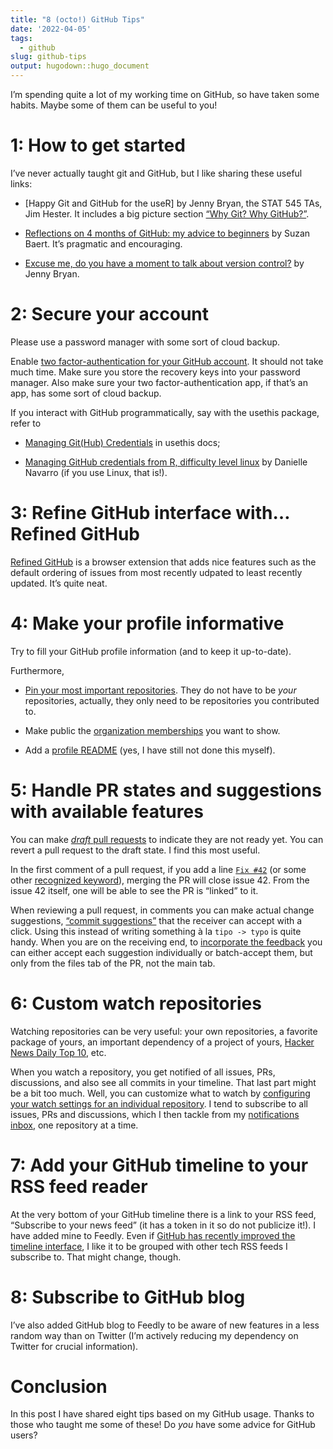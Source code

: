 ```yaml
---
title: "8 (octo!) GitHub Tips"
date: '2022-04-05'
tags:
  - github
slug: github-tips
output: hugodown::hugo_document
---
```


I'm spending quite a lot of my working time on GitHub, so have taken some habits.
Maybe some of them can be useful to you!

# 1: How to get started

I've never actually taught git and GitHub, but I like sharing these useful links:

* [Happy Git and GitHub for the useR] by Jenny Bryan, the STAT 545 TAs, Jim Hester. It includes a big picture section ["Why Git? Why GitHub?"](https://happygitwithr.com/big-picture.html).

* [Reflections on 4 months of GitHub: my advice to beginners](https://suzan.rbind.io/2018/03/reflections-4-months-of-github/) by Suzan Baert. It's pragmatic and encouraging.

* [Excuse me, do you have a moment to talk about version control?](https://peerj.com/preprints/3159/) by Jenny Bryan.

# 2: Secure your account

Please use a password manager with some sort of cloud backup.

Enable [two factor-authentication for your GitHub account](https://docs.github.com/en/authentication/securing-your-account-with-two-factor-authentication-2fa/configuring-two-factor-authentication). 
It should not take much time.
Make sure you store the recovery keys into your password manager.
Also make sure your two factor-authentication app, if that's an app, has some sort of cloud backup.

If you interact with GitHub programmatically, say with the usethis package, refer to

* [Managing Git(Hub) Credentials](https://usethis.r-lib.org/articles/git-credentials.html) in usethis docs;

* [Managing GitHub credentials from R, difficulty level linux](https://blog.djnavarro.net/posts/2021-08-08_git-credential-helpers/) by Danielle Navarro (if you use Linux, that is!).

# 3: Refine GitHub interface with... Refined GitHub

[Refined GitHub](https://github.com/refined-github/refined-github) is a browser extension that adds nice features such as the default ordering of issues from most recently udpated to least recently updated.
It's quite neat.

# 4: Make your profile informative

Try to fill your GitHub profile information (and to keep it up-to-date).

Furthermore,

* [Pin your most important repositories](https://docs.github.com/en/account-and-profile/setting-up-and-managing-your-github-profile/customizing-your-profile/pinning-items-to-your-profile). They do not have to be _your_ repositories, actually, they only need to be repositories you contributed to.

* Make public the [organization memberships](https://docs.github.com/en/account-and-profile/setting-up-and-managing-your-github-user-account/managing-your-membership-in-organizations/publicizing-or-hiding-organization-membership) you want to show.

* Add a [profile README](https://docs.github.com/en/account-and-profile/setting-up-and-managing-your-github-profile/customizing-your-profile/managing-your-profile-readme) (yes, I have still not done this myself).

# 5: Handle PR states and suggestions with available features

You can make [_draft_ pull requests](https://docs.github.com/en/pull-requests/collaborating-with-pull-requests/proposing-changes-to-your-work-with-pull-requests/about-pull-requests#draft-pull-requests=) to indicate they are not ready yet.
You can revert a pull request to the draft state.
I find this most useful.

In the first comment of a pull request, if you add a line [`Fix #42`](https://docs.github.com/en/issues/tracking-your-work-with-issues/linking-a-pull-request-to-an-issue#linking-a-pull-request-to-an-issue-using-a-keyword=) (or some other [recognized keyword](https://docs.github.com/en/issues/tracking-your-work-with-issues/linking-a-pull-request-to-an-issue#linking-a-pull-request-to-an-issue-using-a-keyword=)), merging the PR will close issue 42.
From the issue 42 itself, one will be able to see the PR is "linked" to it.

When reviewing a pull request, in comments you can make actual change suggestions, ["commit suggestions"](https://docs.github.com/en/pull-requests/collaborating-with-pull-requests/reviewing-changes-in-pull-requests/incorporating-feedback-in-your-pull-request) that the receiver can accept with a click.
Using this instead of writing something à la `tipo -> typo` is quite handy.
When you are on the receiving end, to [incorporate the feedback](https://docs.github.com/en/pull-requests/collaborating-with-pull-requests/reviewing-changes-in-pull-requests/incorporating-feedback-in-your-pull-request) you can either accept each suggestion individually or batch-accept them, but only from the files tab of the PR, not the main tab.

# 6: Custom watch repositories

Watching repositories can be very useful: your own repositories, a favorite package of yours, an important dependency of a project of yours, [Hacker News Daily Top 10](https://github.com/headllines/hackernews-daily/), etc.

When you watch a repository, you get notified of all issues, PRs, discussions, and also see all commits in your timeline.
That last part might be a bit too much.
Well, you can customize what to watch by [configuring your watch settings for an individual repository](https://docs.github.com/en/account-and-profile/managing-subscriptions-and-notifications-on-github/setting-up-notifications/configuring-notifications#configuring-your-watch-settings-for-an-individual-repository=).
I tend to subscribe to all issues, PRs and discussions, which I then tackle from my [notifications inbox](https://docs.github.com/en/account-and-profile/managing-subscriptions-and-notifications-on-github/viewing-and-triaging-notifications/managing-notifications-from-your-inbox#about-your-inbox=), one repository at a time.

# 7: Add your GitHub timeline to your RSS feed reader

At the very bottom of your GitHub timeline there is a link to your RSS feed, "Subscribe to your news feed" (it has a token in it so do not publicize it!).
I have added mine to Feedly.
Even if [GitHub has recently improved the timeline interface](https://github.blog/2022-03-22-improving-your-github-feed/), I like it to be grouped with other tech RSS feeds I subscribe to.
That might change, though.

# 8: Subscribe to GitHub blog

I've also added GitHub blog to Feedly to be aware of new features in a less random way than on Twitter (I'm actively reducing my dependency on Twitter for crucial information).

# Conclusion

In this post I have shared eight tips based on my GitHub usage.
Thanks to those who taught me some of these!
Do _you_ have some advice for GitHub users?